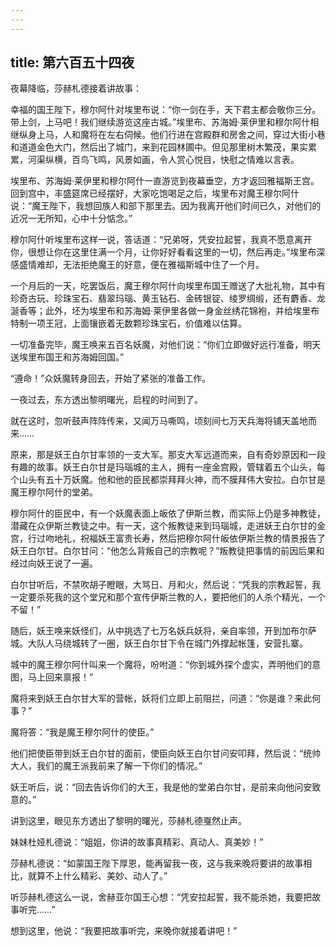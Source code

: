 ```yaml
---
---
---
```

title: 第六百五十四夜
---






夜幕降临，莎赫札德接着讲故事：





幸福的国王陛下，穆尔阿什对埃里布说：“你一剑在手，天下君主都会敬你三分。带上剑，上马吧！我们继续游览这座古城。”埃里布、苏海姆·莱伊里和穆尔阿什相继纵身上马，人和魔将在左右伺候。他们行进在宫殿群和房舍之间，穿过大街小巷和道道金色大门，然后出了城门，来到花园林圃中。但见那里树木繁茂，果实累累，河渠纵横，百鸟飞鸣，风景如画，令人赏心悦目，快慰之情难以言表。

埃里布、苏海姆·莱伊里和穆尔阿什一直游览到夜幕垂空，方才返回雅福斯王宫。回到宫中，丰盛筵席已经摆好，大家吃饱喝足之后，埃里布对魔王穆尔阿什说：“魔王陛下，我想回族人和部下那里去。因为我离开他们时间已久，对他们的近况一无所知，心中十分惦念。”

穆尔阿什听埃里布这样一说，答话道：“兄弟呀，凭安拉起誓，我真不愿意离开你，很想让你在这里住满一个月，让你好好看看这里的一切，然后再走。”埃里布深感盛情难却，无法拒绝魔王的好意，便在雅福斯城中住了一个月。

一个月后的一天，吃罢饭后，魔王穆尔阿什向埃里布国王赠送了大批礼物，其中有珍奇古玩、珍珠宝石、翡翠玛瑙、黄玉钻石、金砖银锭、绫罗绸缎，还有麝香、龙涎香等；此外，坯为埃里布和苏海姆·莱伊里各做一身金丝绣花锦袍，并给埃里布特制一项王冠，上面镶嵌着无数颗珍珠宝石，价值难以估算。

一切准备完毕，魔王唤来五百名妖魔，对他们说：“你们立即做好远行准备，明天送埃里布国王和苏海姆回国。”

“遵命！”众妖魔转身回去，开始了紧张的准备工作。

一夜过去，东方透出黎明曙光，启程的时间到了。

就在这时，忽听鼓声阵阵传来，又闻万马嘶鸣，顷刻间七万天兵海将铺天盖地而来……

原来，那是妖王白尔甘率领的一支大军。那支大军远道而来，自有奇妙原因和一段有趣的故事。妖王白尔甘是玛瑙城的主人，拥有一座金宫殿，管辖着五个山头，每个山头有五十万妖魔。他和他的臣民都崇拜拜火神，而不膜拜伟大安拉。白尔甘是魔王穆尔阿什的堂弟。

穆尔阿什的臣民中，有一个妖魔表面上皈依了伊斯兰教，而实际上仍是多神教徒，潜藏在众伊斯兰教徒之中。有一天，这个叛教徒来到玛瑙城，走进妖王白尔甘的金宫，行过吻地礼，祝福妖王富贵长寿，然后把穆尔阿什皈依伊斯兰教的情景报告了妖王白尔甘。白尔甘问：“他怎么背叛自己的宗教呢？”叛教徒把事情的前因后果和经过向妖王说了一遍。

白尔甘听后，不禁吹胡子瞪眼，大骂日、月和火，然后说：“凭我的宗教起誓，我一定要杀死我的这个堂兄和那个宣传伊斯兰教的人，要把他们的人杀个精光，一个不留！”

随后，妖王唤来妖怪们，从中挑选了七万名妖兵妖将，亲自率领，开到加布尔萨城。大队人马绕城转了一圈，妖王白尔甘下令在城门外撑起帐篷，安营扎寨。

城中的魔王穆尔阿什叫来一个魔将，吩咐道：“你到城外探个虚实，弄明他们的意图，马上回来禀报！”

魔将来到妖王白尔甘大军的营帐，妖将们立即上前阻拦，问道：“你是谁？来此何事？”

魔将答：“我是魔王穆尔阿什的使臣。”

他们把使臣带到妖王白尔甘的面前，使臣向妖王白尔甘问安叩拜，然后说：“统帅大人，我们的魔王派我前来了解一下你们的情况。”

妖王听后，说：“回去告诉你们的大王，我是他的堂弟白尔甘，是前来向他问安致意的。”





讲到这里，眼见东方透出了黎明的曙光，莎赫札德戛然止声。

妹妹杜娅札德说：“姐姐，你讲的故事真精彩、真动人、真美妙！”

莎赫札德说：“如蒙国王陛下厚恩，能再留我一夜，这与我来晚将要讲的故事相比，就算不上什么精彩、美妙、动人了。”

听莎赫札德这么一说，舍赫亚尔国王心想：“凭安拉起誓，我不能杀她，我要把故事听完……”

想到这里，他说：“我要把故事听完，来晚你就接着讲吧！”